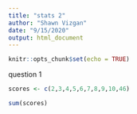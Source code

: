 ```yaml
---
title: "stats 2"
author: "Shawn Vizgan"
date: "9/15/2020"
output: html_document
---
```


```r
knitr::opts_chunk$set(echo = TRUE)
```



question 1 
```r
scores <- c(2,3,4,5,6,7,8,9,10,46)

sum(scores)
```